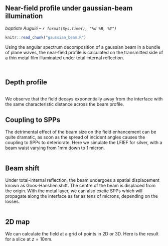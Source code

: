 ## Near-field profile under gaussian-beam illumination
_baptiste Auguié -- `r format(Sys.time(), "%d %B, %Y")`_
```r
knitr::read_chunk("gaussian_beam.R")
```
Using the angular spectrum decomposition of a gaussian beam in a bundle of plane waves, the near-field profile is calculated on the transmitted side of a thin metal film illuminated under total internal reflection.

```r
```

```r
```

## Depth profile

```r
```
We observe that the field decays exponentially away from the interface with the same characteristic distance across the beam profile.

## Coupling to SPPs

The detrimental effect of the beam size on the field enhancement can be quite dramatic, as soon as the spread of incident angles causes the coupling to SPPs to deteriorate. Here we simulate the LFIEF for silver, with a beam waist varying from 1mm down to 1 micron.

```r
```

## Beam shift
Under total-internal reflection, the beam undergoes a spatial displacement known as Goos-Hanshen shift. The centre of the beam is displaced from the origin. With the metal layer, we can also excite SPPs which will propagate along the interface as far as tens of microns, depending on the losses.

```r
```

## 2D map

We can calculate the field at a grid of points in 2D or 3D. Here is the result for a slice at $z=10$nm.

```r
```

```r
```





